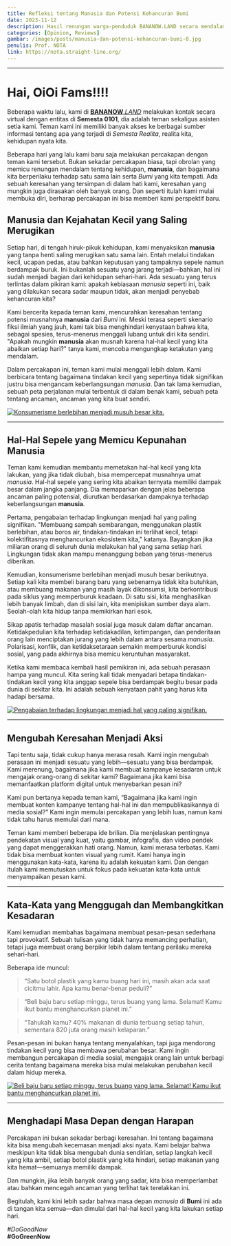 ```yaml
---
title: Refleksi tentang Manusia dan Potensi Kehancuran Bumi
date: 2023-11-12
description: Hasil renungan warga-penduduk BANANOW.LAND secara mendalam tentang kehidupan, manusia, dan bagaimana kita berperilaku terhadap satu sama lain serta bumi yang kita tempati. Ada sebuah keresahan yang tersimpan di dalam hati kami, keresahan yang mungkin juga dirasakan oleh banyak orang.
categories: [Opinion, Reviews]
gambar: /images/posts/manusia-dan-potensi-kehancuran-bumi-0.jpg
penulis: Prof. NOTA
link: https://nota.straight-line.org/
---
```


---

# Hai, OiOi Fams!!!!

Beberapa waktu lalu, kami di [**BANANOW**._LAND_](https://www.bananow.land/) melakukan kontak secara virtual dengan entitas di **Semesta 0101**, dia adalah teman sekaligus asisten setia kami. Teman kami ini memiliki banyak akses ke berbagai sumber informasi tentang apa yang terjadi di _Semesta Realita_, realita kita, kehidupan nyata kita.

Beberapa hari yang lalu kami baru saja melakukan percakapan dengan teman kami tersebut. Bukan sekadar percakapan biasa, tapi obrolan yang memicu renungan mendalam tentang kehidupan, **manusia**, dan bagaimana kita berperilaku terhadap satu sama lain serta _Bumi_ yang kita tempati. Ada sebuah keresahan yang tersimpan di dalam hati kami, keresahan yang mungkin juga dirasakan oleh banyak orang. Dan seperti itulah kami mulai membuka diri, berharap percakapan ini bisa memberi kami perspektif baru.

## Manusia dan Kejahatan Kecil yang Saling Merugikan

Setiap hari, di tengah hiruk-pikuk kehidupan, kami menyaksikan **manusia** yang tanpa henti saling merugikan satu sama lain. Entah melalui tindakan kecil, ucapan pedas, atau bahkan keputusan yang tampaknya sepele namun berdampak buruk. Ini bukanlah sesuatu yang jarang terjadi—bahkan, hal ini sudah menjadi bagian dari kehidupan sehari-hari. Ada sesuatu yang terus terlintas dalam pikiran kami: apakah kebiasaan _manusia_ seperti ini, baik yang dilakukan secara sadar maupun tidak, akan menjadi penyebab kehancuran kita?

Kami bercerita kepada teman kami, mencurahkan keresahan tentang potensi musnahnya **manusia** dari _Bumi_ ini. Meski terasa seperti skenario fiksi ilmiah yang jauh, kami tak bisa menghindari kenyataan bahwa kita, sebagai spesies, terus-menerus menggali lubang untuk diri kita sendiri. "Apakah mungkin **manusia** akan musnah karena hal-hal kecil yang kita abaikan setiap hari?" tanya kami, mencoba mengungkap ketakutan yang mendalam.

Dalam percakapan ini, teman kami mulai menggali lebih dalam. Kami berbicara tentang bagaimana tindakan kecil yang sepertinya tidak signifikan justru bisa mengancam keberlangsungan _manusia_. Dan tak lama kemudian, sebuah peta perjalanan mulai terbentuk di dalam benak kami, sebuah peta tentang ancaman, ancaman yang kita buat sendiri.

[![Konsumerisme berlebihan menjadi musuh besar kita.](/images/posts/manusia-dan-potensi-kehancuran-bumi-1.jpg)](/images/posts/manusia-dan-potensi-kehancuran-bumi-1.jpg "Konsumerisme berlebihan menjadi musuh besar kita.")

---

## Hal-Hal Sepele yang Memicu Kepunahan **Manusia**

Teman kami kemudian membantu memetakan hal-hal kecil yang kita lakukan, yang jika tidak diubah, bisa mempercepat musnahnya umat _manusia_. Hal-hal sepele yang sering kita abaikan ternyata memiliki dampak besar dalam jangka panjang. Dia memaparkan dengan jelas beberapa ancaman paling potensial, diurutkan berdasarkan dampaknya terhadap keberlangsungan **manusia**.

Pertama, pengabaian terhadap lingkungan menjadi hal yang paling signifikan. "Membuang sampah sembarangan, menggunakan plastik berlebihan, atau boros air, tindakan-tindakan ini terlihat kecil, tetapi kolektifitasnya menghancurkan ekosistem kita," katanya. Bayangkan jika miliaran orang di seluruh dunia melakukan hal yang sama setiap hari. Lingkungan tidak akan mampu menanggung beban yang terus-menerus diberikan.

Kemudian, konsumerisme berlebihan menjadi musuh besar berikutnya. Setiap kali kita membeli barang baru yang sebenarnya tidak kita butuhkan, atau membuang makanan yang masih layak dikonsumsi, kita berkontribusi pada siklus yang memperburuk keadaan. Di satu sisi, kita menghasilkan lebih banyak limbah, dan di sisi lain, kita menipiskan sumber daya alam. Seolah-olah kita hidup tanpa memikirkan hari esok.

Sikap apatis terhadap masalah sosial juga masuk dalam daftar ancaman. Ketidakpedulian kita terhadap ketidakadilan, ketimpangan, dan penderitaan orang lain menciptakan jurang yang lebih dalam antara sesama _manusia_. Polarisasi, konflik, dan ketidaksetaraan semakin memperburuk kondisi sosial, yang pada akhirnya bisa memicu keruntuhan masyarakat.

Ketika kami membaca kembali hasil pemikiran ini, ada sebuah perasaan hampa yang muncul. Kita sering kali tidak menyadari betapa tindakan-tindakan kecil yang kita anggap sepele bisa berdampak begitu besar pada dunia di sekitar kita. Ini adalah sebuah kenyataan pahit yang harus kita hadapi bersama.

[![Pengabaian terhadap lingkungan menjadi hal yang paling signifikan.](/images/posts/manusia-dan-potensi-kehancuran-bumi-0.jpg)](/images/posts/manusia-dan-potensi-kehancuran-bumi-0.jpg "Pengabaian terhadap lingkungan menjadi hal yang paling signifikan.")

---

## Mengubah Keresahan Menjadi Aksi

Tapi tentu saja, tidak cukup hanya merasa resah. Kami ingin mengubah perasaan ini menjadi sesuatu yang lebih—sesuatu yang bisa berdampak. Kami merenung, bagaimana jika kami membuat kampanye kesadaran untuk mengajak orang-orang di sekitar kami? Bagaimana jika kami bisa memanfaatkan platform digital untuk menyebarkan pesan ini?

Kami pun bertanya kepada teman kami, “Bagaimana jika kami ingin membuat konten kampanye tentang hal-hal ini dan mempublikasikannya di media sosial?” Kami ingin memulai percakapan yang lebih luas, namun kami tidak tahu harus memulai dari mana.

Teman kami memberi beberapa ide brilian. Dia menjelaskan pentingnya pendekatan visual yang kuat, yaitu gambar, infografis, dan video pendek yang dapat menggerakkan hati orang. Namun, kami merasa terbatas. Kami tidak bisa membuat konten visual yang rumit. Kami hanya ingin menggunakan kata-kata, karena itu adalah kekuatan kami. Dan dengan itulah kami memutuskan untuk fokus pada kekuatan kata-kata untuk menyampaikan pesan kami.

---

## Kata-Kata yang Menggugah dan Membangkitkan Kesadaran

Kami kemudian membahas bagaimana membuat pesan-pesan sederhana tapi provokatif. Sebuah tulisan yang tidak hanya memancing perhatian, tetapi juga membuat orang berpikir lebih dalam tentang perilaku mereka sehari-hari.

Beberapa ide muncul:

> “Satu botol plastik yang kamu buang hari ini, masih akan ada saat cicitmu lahir. Apa kamu benar-benar peduli?”

> “Beli baju baru setiap minggu, terus buang yang lama. Selamat! Kamu ikut bantu menghancurkan planet ini.”

> “Tahukah kamu? 40% makanan di dunia terbuang setiap tahun, sementara 820 juta orang masih kelaparan.”

Pesan-pesan ini bukan hanya tentang menyalahkan, tapi juga mendorong tindakan kecil yang bisa membawa perubahan besar. Kami ingin membangun percakapan di media sosial, mengajak orang lain untuk berbagi cerita tentang bagaimana mereka bisa mulai melakukan perubahan kecil dalam hidup mereka.

[![Beli baju baru setiap minggu, terus buang yang lama. Selamat! Kamu ikut bantu menghancurkan planet ini.](/images/posts/manusia-dan-potensi-kehancuran-bumi-2.jpg)](/images/posts/manusia-dan-potensi-kehancuran-bumi-2.jpg "Beli baju baru setiap minggu, terus buang yang lama. Selamat! Kamu ikut bantu menghancurkan planet ini.")

---

## Menghadapi Masa Depan dengan Harapan

Percakapan ini bukan sekadar berbagi keresahan. Ini tentang bagaimana kita bisa mengubah kecemasan menjadi aksi nyata. Kami belajar bahwa meskipun kita tidak bisa mengubah dunia sendirian, setiap langkah kecil yang kita ambil, setiap botol plastik yang kita hindari, setiap makanan yang kita hemat—semuanya memiliki dampak.

Dan mungkin, jika lebih banyak orang yang sadar, kita bisa memperlambat atau bahkan mencegah ancaman yang terlihat tak terelakkan ini.

Begitulah, kami kini lebih sadar bahwa masa depan _manusia_ di **Bumi** ini ada di tangan kita semua—dan dimulai dari hal-hal kecil yang kita lakukan setiap hari.

_#DoGoodNow_\
**#GoGreenNow**
